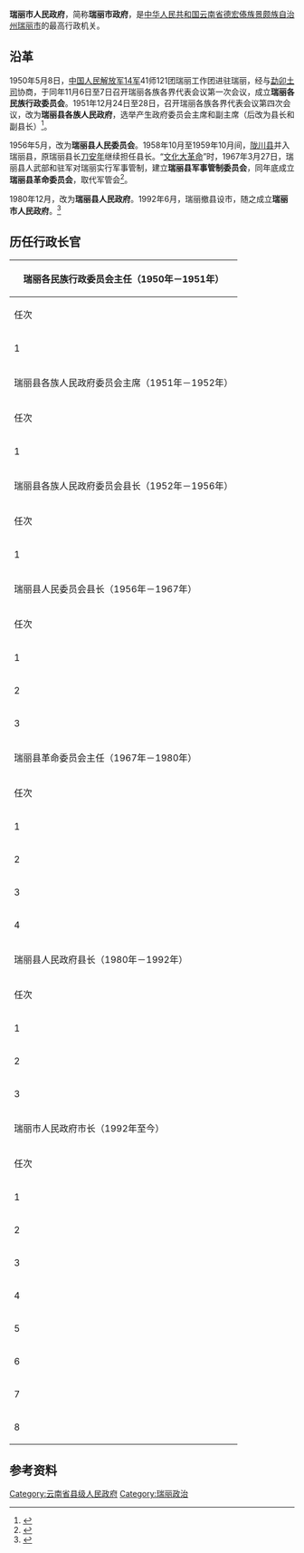 {{Infobox PRCG
|机构名称=瑞丽市人民政府
|标志1=National Emblem of the People's Republic of China (2).svg
|标志1说明=[[s:国务院关于国家行政机关和企业事业单位社会团体印章管理的规定|1999年规定]]：[[印章|印章]][[直径|直径]]4.5厘米，中央刊[[中华人民共和国国徽|国徽]]，由[[云南省人民政府|云南省人民政府]]制发。
|职位1=市长
|人员1=[[尚腊边|尚腊边]]
|职位2=副市长
|人员2=尹忠德、杨旺保、杨谋、张斌、曹明卫、李茜<ref>{{cite news |author=王磊 |title=瑞丽市第十八届人民代表大会第一次会议召开 |url=http://www.dhtjb.com/content/202201/22/content_33152.html |newspaper=德宏团结报 |date=2022-01-22 |access-date=2021-01-25 }}</ref>
|人数2=6
|届数=十八
|任期始=2022年
|上诉法院=[[德宏傣族景颇族自治州中级人民法院|德宏傣族景颇族自治州中级人民法院]]
|业务上级=[[德宏傣族景颇族自治州人民政府|德宏傣族景颇族自治州人民政府]]
|组织上级=瑞丽市人民代表大会<br>瑞丽市人民代表大会常务委员会
|中共上级=[[中国共产党瑞丽市委员会|中国共产党瑞丽市委员会]]
|中共本级=中国共产党瑞丽市人民政府党组
|本级纪检监察=瑞丽市监察委员会
|行政级别=正县处级
|地址1=[[勐卯镇|勐卯镇]]新建路2号
|坐标1={{coord|24.020883|97.855296|display=inline,title}}
|邮编1=678600
|官网={{URL|www.rl.gov.cn}}
|image1 = 瑞丽市人民政府.jpg
|caption1 = 瑞丽市人民政府
}}
'''瑞丽市人民政府'''，简称'''瑞丽市政府'''，是[[中华人民共和国|中华人民共和国]][[云南省|云南省]][[德宏傣族景颇族自治州|德宏傣族景颇族自治州]][[瑞丽市|瑞丽市]]的最高行政机关。

==沿革==

1950年5月8日，[[中国人民解放军|中国人民解放军]][[中国人民解放军陆军第十四集团军|14军]]41师121团瑞丽工作团进驻瑞丽，经与[[勐卯土司|勐卯土司]]协商，于同年11月6日至7日召开瑞丽各族各界代表会议第一次会议，成立'''瑞丽各民族行政委员会'''。1951年12月24日至28日，召开瑞丽各族各界代表会议第四次会议，改为'''瑞丽县各族人民政府'''，选举产生政府委员会主席和副主席（后改为县长和副县长）<ref name="州志政治卷">{{cite book |author1=陈德寿 总编 |author2=德宏州史志办 编 |title=德宏州志·政治卷 |location=[[芒市|芒市]] |publisher=[[德宏民族出版社|德宏民族出版社]] |date=2011 |isbn=978-7-80750-583-9 }}</ref>{{rp|93}}。

1956年5月，改为'''瑞丽县人民委员会'''。1958年10月至1959年10月间，[[陇川县|陇川县]]并入瑞丽县，原瑞丽县长[[刀安年|刀安年]]继续担任县长。“[[文化大革命|文化大革命]]”时，1967年3月27日，瑞丽县人武部和驻军对瑞丽实行军事管制，建立'''瑞丽县军事管制委员会'''，同年底成立'''瑞丽县革命委员会'''，取代军管会<ref>{{cite book |author1=陈江 主编 |author2=云南省瑞丽市志编纂委员会 编 |title=瑞丽市志 |location=[[成都|成都]] |publisher=[[四川辞书出版社|四川辞书出版社]] |date=1996 |isbn=7-80543-518-9 }}</ref>{{rp|186-187}}。

1980年12月，改为'''瑞丽县人民政府'''。1992年6月，瑞丽撤县设市，随之成立'''瑞丽市人民政府'''。<ref>{{cite book |author1=何文忠,杨进才 主编 |author2=云南省瑞丽市地方志编纂委员会 编 |title=瑞丽市志 1978-2005 |location=[[昆明|昆明]] |publisher=[[云南人民出版社|云南人民出版社]] |date=2012 |isbn=978-7-222-10316-0 }}</ref>{{rp|373}}

==历任行政长官==

{| class="wikitable"
! colspan="8" |瑞丽各民族行政委员会主任（1950年－1951年）
|-
!任次
!姓名
!籍贯
!民族
!上任
!卸任
|-
|1
|[[衎景泰|衎景泰]]
|瑞丽
|[[傣族|傣]]
|1950年11月
|1951年12月
|-
! colspan="8" |瑞丽县各族人民政府委员会主席（1951年－1952年）
|-
!任次
!姓名
!籍贯
!民族
!上任
!卸任
|-
|1
|衎景泰
|瑞丽
|傣
|1951年12月
|1952年9月
|-
! colspan="8" |瑞丽县各族人民政府委员会县长（1952年－1956年）
|-
!任次
!姓名
!籍贯
!民族
!上任
!卸任
|-
|1
|衎景泰
|瑞丽
|傣
|1952年9月
|1953年
|-
! colspan="8" |瑞丽县人民委员会县长（1956年－1967年）
|-
!任次
!姓名
!籍贯
!民族
!上任
!卸任
|-
|1
|[[思伟章|思伟章]]
|瑞丽
|傣
|1956年5月
|1956年12月
|-
|2
|[[刀安年|刀安年]]
|瑞丽
|傣
|1956年12月
|1966年1月
|-
|3
|[[刀金安|刀金安]]
|云南[[腾冲|腾冲]]
|傣
|1966年1月
|1966年5月
|-
! colspan="8" |瑞丽县革命委员会主任（1967年－1980年）
|-
!任次
!姓名
!籍贯
!民族
!上任
!卸任
|-
|1
|[[王治国_(山西)|王治国]]
|[[山西|山西]]
|汉
|1967年3月
|1968年12月
|-
|2
|[[苏福元|苏福元]]
|山西
|汉
|1968年12月
|1969年8月
|-
|3
|[[孙清秀|孙清秀]]
|河南
|汉
|1969年9月
|1974年9月
|-
|4
|[[瑞板|瑞板]]
|瑞丽
|傣
|1974年9月
|1979年12月
|-
! colspan="8" |瑞丽县人民政府县长（1980年－1992年）
|-
!任次
!姓名
!籍贯
!民族
!上任
!卸任
|-
|1
|刀安年
|瑞丽
|傣
|1980年12月
|1984年7月
|-
|2
|[[管连跃|管连跃]]
|云南[[盈江|盈江]]
|傣
|1984年7月
|1987年4月
|-
|3
|[[金光亮|金光亮]]
|云南盈江
|傣
|1987年4月
|1992年6月
|-
! colspan="8" |瑞丽市人民政府市长（1992年至今）
|-
!任次
!姓名
!籍贯
!民族
!上任
!卸任
|-
|1
|金光亮
|云南盈江
|傣
|1992年6月
|1997年5月
|-
|2
|[[思利章|思利章]]
|云南盈江
|傣
|1997年5月
|2005年1月
|-
|3
|[[龚能正|龚能正]]
|云南[[梁河|梁河]]
|傣
|2005年1月
|2007年7月
|-
|4
|[[刀晓瑞|刀晓瑞]]
|瑞丽
|傣
|2007年7月
|2013年3月
|-
|5
|[[杨向宏|杨向宏]]
|云南[[云龙县|云龙]]
|[[白族|白]]
|2013年3月
|2016年5月
|-
|6
|[[陶继清|陶继清]]<small>（代）</small>
|云南[[芒市|芒市]]
|汉
|2016年5月
|2016年7月
|-
|7
|[[谢大鹏|谢大鹏]]
|云南腾冲
|汉
|2016年7月
|2021年1月
|-
|8
|[[尚腊边|尚腊边]]
|云南[[陇川|陇川]]
|[[景颇族|景颇]]
|2021年1月
|至今
|}

==参考资料==
{{reflist}}

[[Category:云南省县级人民政府|Category:云南省县级人民政府]]
[[Category:瑞丽政治|Category:瑞丽政治]]